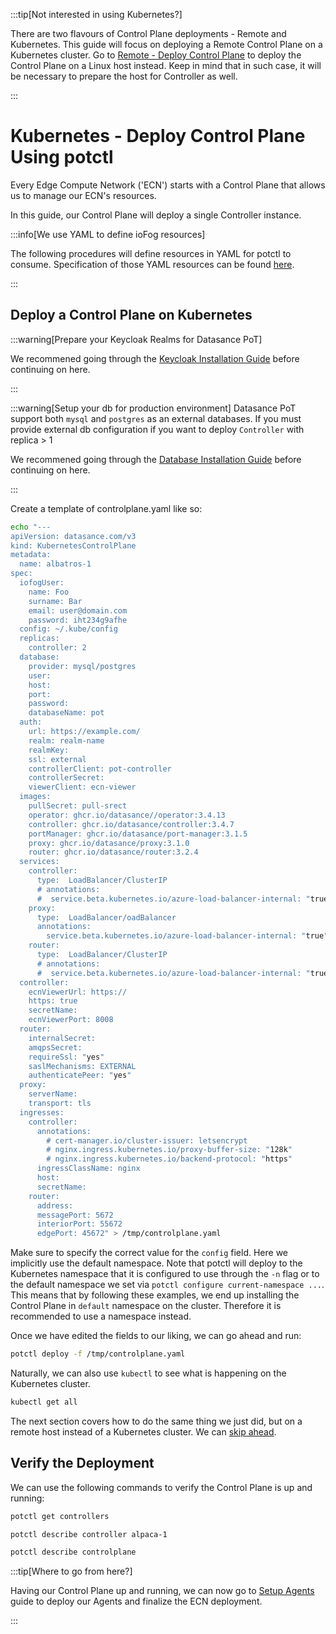 
:::tip[Not interested in using Kubernetes?]
  <p>There are two flavours of Control Plane deployments - Remote and Kubernetes. This guide will focus on deploying a Remote Control Plane on a Kubernetes cluster. Go to <a href="../platform-deployment/remote-control-plane">Remote - Deploy Control Plane</a> to deploy the Control Plane on a Linux host instead. Keep in mind that in such case, it will be necessary to prepare the host for Controller as well.</p>
:::

# Kubernetes - Deploy Control Plane Using potctl

Every Edge Compute Network ('ECN') starts with a Control Plane that allows us to manage our ECN's resources.

In this guide, our Control Plane will deploy a single Controller instance.


:::info[We use YAML to define ioFog resources]
  <p>The following procedures will define resources in YAML for potctl to consume. Specification of those YAML resources can be found <a href="../reference-potctl/reference-control-plane">here</a>.</p>
:::



## Deploy a Control Plane on Kubernetes

:::warning[Prepare your Keycloak Realms for Datasance PoT]
  <p>We recommened going through the <a href="../platform-iam/introduction">Keycloak Installation Guide</a> before continuing on here.</p>
:::

:::warning[Setup your db for production environment]
Datasance PoT support both `mysql` and `postgres` as an external databases.
If you must provide external db configuration if you want to deploy `Controller` with replica > 1
<p>We recommened going through the <a href="../platform-iam/database">Database Installation Guide</a> before continuing on here.</p>
::: 

Create a template of controlplane.yaml like so:

```bash
echo "---
apiVersion: datasance.com/v3
kind: KubernetesControlPlane
metadata:
  name: albatros-1
spec:
  iofogUser:
    name: Foo
    surname: Bar
    email: user@domain.com
    password: iht234g9afhe
  config: ~/.kube/config
  replicas:
    controller: 2
  database:
    provider: mysql/postgres
    user: 
    host: 
    port: 
    password: 
    databaseName: pot
  auth:
    url: https://example.com/
    realm: realm-name
    realmKey:
    ssl: external
    controllerClient: pot-controller
    controllerSecret: 
    viewerClient: ecn-viewer
  images:
    pullSecret: pull-srect
    operator: ghcr.io/datasance//operator:3.4.13
    controller: ghcr.io/datasance/controller:3.4.7
    portManager: ghcr.io/datasance/port-manager:3.1.5
    proxy: ghcr.io/datasance/proxy:3.1.0
    router: ghcr.io/datasance/router:3.2.4
  services:
    controller:
      type:  LoadBalancer/ClusterIP
      # annotations:
      #  service.beta.kubernetes.io/azure-load-balancer-internal: "true"
    proxy:
      type:  LoadBalancer/oadBalancer
      annotations:
        service.beta.kubernetes.io/azure-load-balancer-internal: "true"
    router:
      type:  LoadBalancer/ClusterIP
      # annotations:
      #  service.beta.kubernetes.io/azure-load-balancer-internal: "true"
  controller:
    ecnViewerUrl: https://
    https: true
    secretName:
    ecnViewerPort: 8008
  router:
    internalSecret: 
    amqpsSecret: 
    requireSsl: "yes"
    saslMechanisms: EXTERNAL
    authenticatePeer: "yes"
  proxy:
    serverName: 
    transport: tls
  ingresses:
    controller:
      annotations:
        # cert-manager.io/cluster-issuer: letsencrypt
        # nginx.ingress.kubernetes.io/proxy-buffer-size: "128k"
        # nginx.ingress.kubernetes.io/backend-protocol: "https"
      ingressClassName: nginx
      host: 
      secretName:
    router:
      address: 
      messagePort: 5672
      interiorPort: 55672
      edgePort: 45672" > /tmp/controlplane.yaml

```

Make sure to specify the correct value for the `config` field. Here we implicitly use the default namespace. Note that potctl will deploy to the Kubernetes namespace that it is configured to use through the `-n` flag or to the default namespace we set via `potctl configure current-namespace ...`. This means that by following these examples, we end up installing the Control Plane in `default` namespace on the cluster. Therefore it is recommended to use a namespace instead.

Once we have edited the fields to our liking, we can go ahead and run:

```bash
potctl deploy -f /tmp/controlplane.yaml
```

Naturally, we can also use `kubectl` to see what is happening on the Kubernetes cluster.

```bash
kubectl get all
```

The next section covers how to do the same thing we just did, but on a remote host instead of a Kubernetes cluster. We can <a href="#verify-the-deployment">skip ahead</a>.

## Verify the Deployment

We can use the following commands to verify the Control Plane is up and running:

```bash
potctl get controllers
```

```bash
potctl describe controller alpaca-1
```

```bash
potctl describe controlplane
```


:::tip[Where to go from here?]
  <p>Having our Control Plane up and running, we can now go to <a href="../platform-deployment/setup-your-agents">Setup Agents</a> guide to deploy our Agents and finalize the ECN deployment.</p>
:::


<EditPageAdmonition />